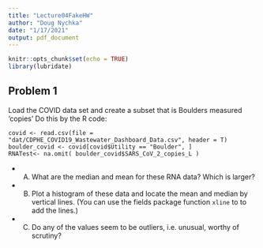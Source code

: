 ```yaml
---
title: "Lecture04FakeHW"
author: "Doug Nychka"
date: "1/17/2021"
output: pdf_document
---
```

  
```r
knitr::opts_chunk$set(echo = TRUE)
library(lubridate)
```

## Problem 1
Load the COVID data set and create a subset that is Boulders 
measured 'copies' 
Do this  by the R code:

```
covid <- read.csv(file = "dat/CDPHE_COVID19_Wastewater_Dashboard_Data.csv", header = T)
boulder_covid <- covid[covid$Utility == "Boulder", ]
RNATest<- na.omit( boulder_covid$SARS_CoV_2_copies_L )
```

* (A) What are the median and  mean for these RNA data? 
  Which is larger?
  
* (B) Plot a histogram of these data and locate the mean and median by vertical lines. (You can use the fields package function ```xline``` to to add the lines.)
* (C) Do any of the values  seem to  be outliers, i.e. unusual, worthy of scrutiny?
  